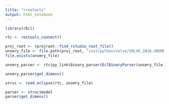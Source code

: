 ```yaml
---
title: "rrestools"
output: html_notebook
---
```



```r
library(rEcl)
```

```r
rtc <- restools_connect()
```

```r
proj_root <- rprojroot::find_rstudio_root_file()
unsmry_file <- file.path(proj_root, "inst/python/volve/VOLVE_2016.UNSMRY")
file.exists(unsmry_file)
```


```r
unsmry_parser <- rtc$py_link$binary_parser$EclBinaryParser(unsmry_file)
```

```r
unsmry_parser$get_dimens()
```


```r
struc <- read_eclipse(rtc, unsmry_file)
```


```r
parser <- struc$model
parser$get_dimens()
```


